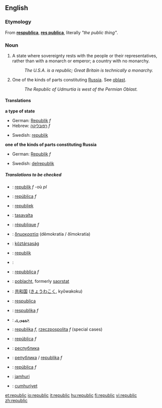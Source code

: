{{wikipedia|Republic}}
{{wikipedia|Republics of Russia}}
<!--{{see|Republic}}-->
==English==

===Etymology===
From {{L.}} '''[[respublica]]''', '''[[res publica]]''', literally ''"the public thing"''.

===Noun===
{{en-noun-reg}}

#A state where sovereignty rests with the people or their representatives, rather than with a monarch or emperor; a country with no monarchy.
#: ''The U.S.A. is a republic; Great Britain is technically a monarchy.''
#One of the kinds of parts constituting [[Russia]]. See [[oblast]].
#:''The Republic of Udmurtia is west of the Permian Oblast.''

====Translations====
'''a type of state'''
{{top}}
*German: [[Republik]] ''f''
*Hebrew: [[רפובליקה]] ''f''
{{mid}}
*Swedish: [[republik]] {{c}}
{{bottom}}

'''one of the kinds of parts constituting Russia'''
{{top}}
*German: [[Republik]] ''f''
{{mid}}
*Swedish: [[delrepublik]] {{c}}
{{bottom}}

=====Translations to be checked=====
{{checktrans}}
*{{ttbc|Breton}}: [[republik]] ''f'' -où ''pl''
*{{ttbc|Catalan}}: [[república]] ''f''
*{{ttbc|Dutch}}: [[republiek]] '' ''
*{{ttbc|Finnish}}: [[tasavalta]]
*{{ttbc|French}}: [[république]] ''f''
*{{ttbc|Greek}}: [[δημοκρατία]] (dēmokratía / ðīmokratía)
*{{ttbc|Hungarian}}: [[köztársaság]]
*{{ttbc|Indonesian}}: [[republik]]
*{{ttbc|Interlingua}}: [[]]
*{{ttbc|Italian}}: [[repubblica]] ''f''
*{{ttbc|Irish}}: [[poblacht]], formerly [[saorstat]]
*{{ttbc|Japanese}}: [[共和国]] ([[きょうわこく]], kyōwakoku)
*{{ttbc|Latin}}: [[respublica]]
*{{ttbc|Lithuanian}}: [[respublika]] ''f''
*{{ttbc|Persian}}: [[جمهوری]]
*{{ttbc|Polish}}: [[republika]] ''f'', [[rzeczpospolita]] ''f'' (special cases)
*{{ttbc|Portuguese}}: [[república]] ''f''
*{{ttbc|Russian}}: [[республика]]
*{{ttbc|Serbian}}: [[република]] / [[republika]] ''f''
*{{ttbc|Spanish}}: [[república]] ''f''
*{{ttbc|Swahili}}: [[jamhuri]]
*{{ttbc|Turkish}}: [[cumhuriyet]]

[[et:republic]]
[[io:republic]]
[[it:republic]]
[[hu:republic]]
[[fi:republic]]
[[vi:republic]]
[[zh:republic]]